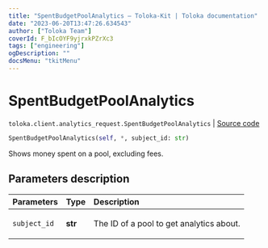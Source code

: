 ```yaml
---
title: "SpentBudgetPoolAnalytics — Toloka-Kit | Toloka documentation"
date: "2023-06-20T13:47:26.634543"
author: ["Toloka Team"]
coverId: F_bIcOYF9yjrxkPZrXc3
tags: ["engineering"]
ogDescription: ""
docsMenu: "tkitMenu"
---
```


# SpentBudgetPoolAnalytics

`toloka.client.analytics_request.SpentBudgetPoolAnalytics` | [Source code](https://github.com/Toloka/toloka-kit/blob/v1.2.0/src/client/analytics_request.py#L125)

```python
SpentBudgetPoolAnalytics(self, *, subject_id: str)
```

Shows money spent on a pool, excluding fees.

## Parameters description

| Parameters | Type | Description |
| :----------| :----| :-----------|
`subject_id`|**str**|<p>The ID of a pool to get analytics about.</p>